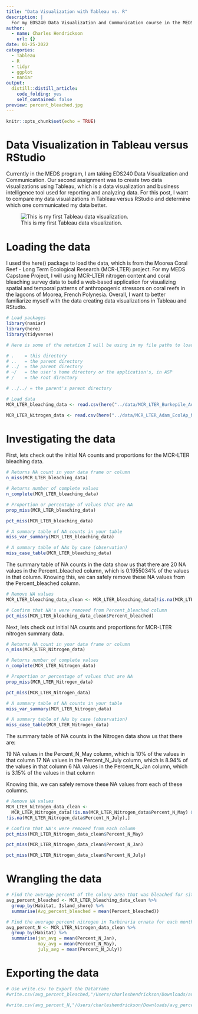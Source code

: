 ```yaml
---
title: "Data Visualization with Tableau vs. R"
description: |
  For my EDS240 Data Visualization and Communication course in the MEDS program, I explored the different data visualizations I could produce using Tableau compared to RStudio. I used Moorea Coral Reef Long Term Ecological Reasearch (MCR LTER) site data on algea nitrogen content and coral bleaching observations in Moorea, Frech Polynesia. This data will be used in my MEDS Capstone Project. I also explored a helpful package called naniar for investigating missing data structures.
author:
  - name: Charles Hendrickson
    url: {}
date: 01-25-2022
categories:
  - Tableau
  - R
  - tidyr
  - ggplot
  - naniar
output:
  distill::distill_article:
    code_folding: yes
    self_contained: false
preview: percent_bleached.jpg
---
```



```r
knitr::opts_chunk$set(echo = TRUE)
```

# Data Visualization in Tableau versus RStudio

Currently in the MEDS program, I am taking EDS240 Data Visualization and Communication. Our second assignment was to create two data visualizations using Tableau, which is a data visualization and business intelligence tool used for reporting and analyzing data. For this post, I want to compare my data visualizations in Tableau versus RStudio and determine which one communicated my data better. 

![This is my first Tableau data visualization.](percent_bleached.jpg)

# Loading the data 

I used the here() package to load the data, which is from the Moorea Coral Reef - Long Term Ecological Research (MCR-LTER) project. For my MEDS Capstone Project, I will using MCR-LTER nitrogen content and coral bleaching survey data to build a web‐based application for visualizing spatial and temporal patterns of anthropogenic stressors on coral reefs in the lagoons of Moorea, French Polynesia. Overall, I want to better familiarize myself with the data creating data visualizations in Tableau and RStudio.

```r
# Load packages 
library(naniar)
library(here)
library(tidyverse)

```

```r
# Here is some of the notation I will be using in my file paths to load the data:

# .    = this directory
# ..   = the parent directory
# ../  = the parent directory
# ~/   = the user's home directory or the application's, in ASP
# /    = the root directory

# ../../ = the parent's parent directory
```
 
```r
# Load data
MCR_LTER_bleaching_data <- read.csv(here("../data/MCR_LTER_Burkepile_Adams_2016_Coral_Bleaching_Survey_20191023.csv"))

MCR_LTER_Nitrogen_data <- read.csv(here("../data/MCR_LTER_Adam_EcolAp_N_summary_20200331.csv"))

```

# Investigating the data

First, lets check out the initial NA counts and proportions for the MCR-LTER bleaching data. 

```r
# Returns NA count in your data frame or column
n_miss(MCR_LTER_bleaching_data)

# Returns number of complete values
n_complete(MCR_LTER_bleaching_data)

# Proportion or percentage of values that are NA
prop_miss(MCR_LTER_bleaching_data) 

pct_miss(MCR_LTER_bleaching_data)

# A summary table of NA counts in your table
miss_var_summary(MCR_LTER_bleaching_data)

# A summary table of NAs by case (observation)
miss_case_table(MCR_LTER_bleaching_data)
```

The summary table of NA counts in the data show us that there are 20 NA values in the  Percent_bleached column, which is 0.1955034% of the values in that column. Knowing this, we can safely remove these NA values from the Percent_bleached column. 

```r
# Remove NA values 
MCR_LTER_bleaching_data_clean <- MCR_LTER_bleaching_data[!is.na(MCR_LTER_bleaching_data$Percent_bleached), ]

# Confirm that NA's were removed from Percent_bleached column
pct_miss(MCR_LTER_bleaching_data_clean$Percent_bleached)
```

Next, lets check out initial NA counts and proportions for MCR-LTER nitrogen summary data. 

```r
# Returns NA count in your data frame or column
n_miss(MCR_LTER_Nitrogen_data)

# Returns number of complete values
n_complete(MCR_LTER_Nitrogen_data)

# Proportion or percentage of values that are NA
prop_miss(MCR_LTER_Nitrogen_data) 

pct_miss(MCR_LTER_Nitrogen_data)

# A summary table of NA counts in your table
miss_var_summary(MCR_LTER_Nitrogen_data)

# A summary table of NAs by case (observation)
miss_case_table(MCR_LTER_Nitrogen_data)
```

The summary table of NA counts in the Nitrogen data show us that there are:

19 NA values in the Percent_N_May column, which is 10% of the values in that column
17 NA values in the Percent_N_July column, which is 8.94% of the values in that column
6 NA values in the Percent_N_Jan column, which is 3.15% of the values in that column

Knowing this, we can safely remove these NA values from each of these columns.

```r
# Remove NA values 
MCR_LTER_Nitrogen_data_clean <- 
  MCR_LTER_Nitrogen_data[!is.na(MCR_LTER_Nitrogen_data$Percent_N_May) &            !is.na(MCR_LTER_Nitrogen_data$Percent_N_Jan) &
!is.na(MCR_LTER_Nitrogen_data$Percent_N_July),]

# Confirm that NA's were removed from each column
pct_miss(MCR_LTER_Nitrogen_data_clean$Percent_N_May)

pct_miss(MCR_LTER_Nitrogen_data_clean$Percent_N_Jan)

pct_miss(MCR_LTER_Nitrogen_data_clean$Percent_N_July)

```

# Wrangling the data 


```r
# Find the average percent of the colony area that was bleached for sites at each cardinal direction of shoreline (N, SE, SW) and for each species
avg_percent_bleached <- MCR_LTER_bleaching_data_clean %>%
  group_by(Habitat, Island_shore) %>% 
  summarise(Avg_percent_bleached = mean(Percent_bleached))

```


```r
# Find the average percent nitrogen in Turbinaria ornata for each month and habitat type  
avg_percent_N <- MCR_LTER_Nitrogen_data_clean %>% 
  group_by(Habitat) %>% 
  summarise(jan_avg = mean(Percent_N_Jan), 
            may_avg = mean(Percent_N_May), 
            july_avg = mean(Percent_N_July))

```


# Exporting the data

```r
# Use write.csv to Export the DataFrame
#write.csv(avg_percent_bleached,"/Users/charleshendrickson/Downloads/avg_percent_bleached.csv", row.names = FALSE)

#write.csv(avg_percent_N,"/Users/charleshendrickson/Downloads/avg_percent_N.csv", row.names = FALSE)
```



